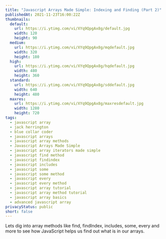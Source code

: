 ```yaml
---
title: "Javascript Arrays Made Simple: Indexing and Finding (Part 2)"
publishedAt: 2021-11-23T16:00:22Z
thumbnails:
  default:
    url: https://i.ytimg.com/vi/XYq9QpgAx8g/default.jpg
    width: 120
    height: 90
  medium:
    url: https://i.ytimg.com/vi/XYq9QpgAx8g/mqdefault.jpg
    width: 320
    height: 180
  high:
    url: https://i.ytimg.com/vi/XYq9QpgAx8g/hqdefault.jpg
    width: 480
    height: 360
  standard:
    url: https://i.ytimg.com/vi/XYq9QpgAx8g/sddefault.jpg
    width: 640
    height: 480
  maxres:
    url: https://i.ytimg.com/vi/XYq9QpgAx8g/maxresdefault.jpg
    width: 1280
    height: 720
tags:
  - javascript array
  - jack herrington
  - blue collar coder
  - javascript arrays
  - javascript array methods
  - Javascript Arrays Made Simple
  - javascript array iterators made simple
  - javascript find method
  - javascript findindex
  - javascript includes
  - javascript some
  - javascript some method
  - javascript every
  - javascript every method
  - javascript array tutorial
  - javascript array method tutorial
  - javascript array basics
  - advanced javascript array
privacyStatus: public
short: false
---
```

  
Lets dig into array methods like find, findIndex, includes, some, every and more to see how JavaScript helps us find out what is in our arrays.
